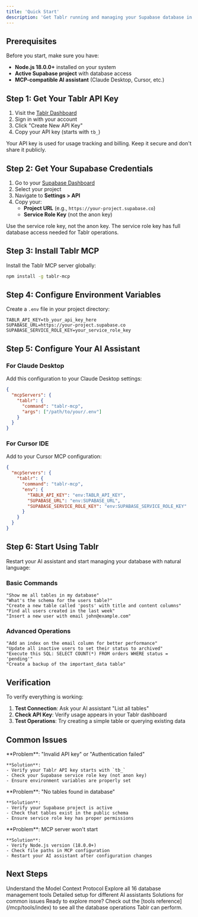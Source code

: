 ```yaml
---
title: 'Quick Start'
description: 'Get Tablr running and managing your Supabase database in under 5 minutes'
---
```


## Prerequisites

Before you start, make sure you have:

- **Node.js 18.0.0+** installed on your system
- **Active Supabase project** with database access
- **MCP-compatible AI assistant** (Claude Desktop, Cursor, etc.)

## Step 1: Get Your Tablr API Key

1. Visit the [Tablr Dashboard](https://tablr.vercel.app/dashboard/api-keys)
2. Sign in with your account
3. Click "Create New API Key"
4. Copy your API key (starts with `tb_`)

<Note>
Your API key is used for usage tracking and billing. Keep it secure and don't share it publicly.
</Note>

## Step 2: Get Your Supabase Credentials

1. Go to your [Supabase Dashboard](https://supabase.com/dashboard)
2. Select your project
3. Navigate to **Settings > API**
4. Copy your:
   - **Project URL** (e.g., `https://your-project.supabase.co`)
   - **Service Role Key** (not the anon key)

<Warning>
Use the service role key, not the anon key. The service role key has full database access needed for Tablr operations.
</Warning>

## Step 3: Install Tablr MCP

Install the Tablr MCP server globally:

```bash
npm install -g tablr-mcp
```

## Step 4: Configure Environment Variables

Create a `.env` file in your project directory:

```env
TABLR_API_KEY=tb_your_api_key_here
SUPABASE_URL=https://your-project.supabase.co
SUPABASE_SERVICE_ROLE_KEY=your_service_role_key
```

## Step 5: Configure Your AI Assistant

### For Claude Desktop

Add this configuration to your Claude Desktop settings:

```json
{
  "mcpServers": {
    "tablr": {
      "command": "tablr-mcp",
      "args": ["/path/to/your/.env"]
    }
  }
}
```

### For Cursor IDE

Add to your Cursor MCP configuration:

```json
{
  "mcpServers": {
    "tablr": {
      "command": "tablr-mcp",
      "env": {
        "TABLR_API_KEY": "env:TABLR_API_KEY",
        "SUPABASE_URL": "env:SUPABASE_URL",
        "SUPABASE_SERVICE_ROLE_KEY": "env:SUPABASE_SERVICE_ROLE_KEY"
      }
    }
  }
}
```

## Step 6: Start Using Tablr

Restart your AI assistant and start managing your database with natural language:

### Basic Commands

```
"Show me all tables in my database"
"What's the schema for the users table?"
"Create a new table called 'posts' with title and content columns"
"Find all users created in the last week"
"Insert a new user with email john@example.com"
```

### Advanced Operations

```
"Add an index on the email column for better performance"
"Update all inactive users to set their status to archived"
"Execute this SQL: SELECT COUNT(*) FROM orders WHERE status = 'pending'"
"Create a backup of the important_data table"
```

## Verification

To verify everything is working:

1. **Test Connection**: Ask your AI assistant "List all tables"
2. **Check API Key**: Verify usage appears in your Tablr dashboard
3. **Test Operations**: Try creating a simple table or querying existing data

## Common Issues

<AccordionGroup>
  <Accordion icon="exclamation-triangle" title="Authentication Failed">
    **Problem**: "Invalid API key" or "Authentication failed"
    
    **Solution**: 
    - Verify your Tablr API key starts with `tb_`
    - Check your Supabase service role key (not anon key)
    - Ensure environment variables are properly set
  </Accordion>
  
  <Accordion icon="database" title="No Tables Found">
    **Problem**: "No tables found in database"
    
    **Solution**:
    - Verify your Supabase project is active
    - Check that tables exist in the public schema
    - Ensure service role key has proper permissions
  </Accordion>
  
  <Accordion icon="plug" title="Connection Issues">
    **Problem**: MCP server won't start
    
    **Solution**:
    - Verify Node.js version (18.0.0+)
    - Check file paths in MCP configuration
    - Restart your AI assistant after configuration changes
  </Accordion>
</AccordionGroup>

## Next Steps

<CardGroup cols={2}>
  <Card
    title="Learn MCP"
    icon="graduation-cap"
    href="/mcp/what-is-mcp"
  >
    Understand the Model Context Protocol
  </Card>
  <Card
    title="Browse Tools"
    icon="toolbox"
    href="/mcp/tools/index"
  >
    Explore all 16 database management tools
  </Card>
  <Card
    title="Integration Guide"
    icon="plug"
    href="/mcp/integration/claude-desktop"
  >
    Detailed setup for different AI assistants
  </Card>
  <Card
    title="Troubleshooting"
    icon="wrench"
    href="/mcp/troubleshooting"
  >
    Solutions for common issues
  </Card>
</CardGroup>

<Tip>
Ready to explore more? Check out the [tools reference](/mcp/tools/index) to see all the database operations Tablr can perform.
</Tip>